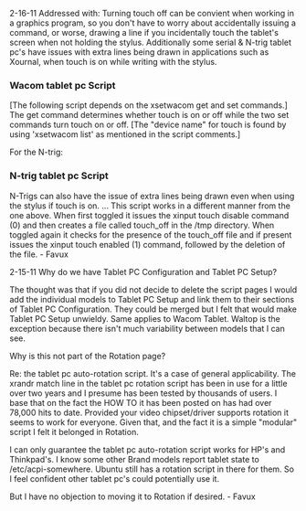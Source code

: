 2-16-11
{{Unclear | reason=
* Missing explanation what this script does
* Why would a user want to do this?}}
Addressed with:  Turning touch off can be convient when working in a graphics program, so you don't have to worry about accidentally issuing a command, or worse, drawing a line if you incidentally touch the tablet's screen when not holding the stylus.  Additionally some serial & N-trig tablet pc's have issues with extra lines being drawn in applications such as Xournal, when touch is on while writing with the stylus.

=== Wacom tablet pc Script ===
[The following script depends on the xsetwacom get and set commands.]  The get command determines whether touch is on or off while the two set commands turn touch on or off. [The "device name" for touch is found by using 'xsetwacom list' as mentioned in the script comments.] 


For the N-trig:
=== N-trig tablet pc Script ===

N-Trigs can also have the issue of extra lines being drawn even when using the stylus if touch is on. ...  This script works in a different manner from the one above.  When first toggled it issues the xinput touch disable command (0) and then creates a file called touch_off in the /tmp directory.  When toggled again it checks for the presence of the touch_off file and if present issues the xinput touch enabled (1) command, followed by the deletion of the file. - Favux


2-15-11
Why do we have Tablet PC Configuration and Tablet PC Setup?

The thought was that if you did not decide to delete the script pages I would add the individual models to Tablet PC Setup and link them to their sections of Tablet PC Configuration.  They could be merged but I felt that would make Tablet PC Setup unwieldy.  Same applies to Wacom Tablet.  Waltop is the exception because there isn't much variability between models that I can see.

Why is this not part of the Rotation page?

Re: the tablet pc auto-rotation script.  It's a case of general applicability.  The xrandr match line in the tablet pc rotation script has been in use for a little over two years and I presume has been tested by thousands of users.  I base that on the fact the HOW TO it has been posted on has had over 78,000 hits to date.  Provided your video chipset/driver supports rotation it seems to work for everyone.  Given that, and the fact it is a simple "modular" script I felt it belonged in Rotation.

I can only guarantee the tablet pc auto-rotation script works for HP's and Thinkpad's.  I know some other Brand models report tablet state to /etc/acpi-somewhere.  Ubuntu still has a rotation script in there for them.  So I feel confident other tablet pc's could potentially use it.

But I have no objection to moving it to Rotation if desired. - Favux